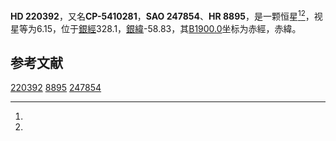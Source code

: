 {{Starbox begin
| name = HD 220392
}}
{{Starbox observe
| epoch = [[J2000.0|J2000.0]]
| constell = {{星座名待查}}<ref name=SIMBAD>{{cite web
 | url=http://simbad.u-strasbg.fr/simbad/sim-id?Ident=HR+8895
 | title =Pulsating variable Star
 | publisher=Centre de Données astronomiques de Strasbourg
 | work=SIMBAD
 | accessdate=2012-07-13}}</ref><ref name=DATA>{{cite web
 | url=http://vizier.u-strasbg.fr/viz-bin/VizieR-5?-out.add=.&-source=5050&-corr=PK=HR&-out.max=9999&HR=8895
 | title=VizieR Detailed Page
 | accessdate=2012-07-13
 | archive-date=2016-03-04
 | archive-url=https://web.archive.org/web/20160304231705/http://vizier.u-strasbg.fr/viz-bin/VizieR-5?-out.add=.&-source=5050&-corr=PK=HR&-out.max=9999&HR=8895
 | dead-url=no
 }}</ref>
| 星官 = 
| ra = {{RA|23|23|54.3}}<ref name=SIMBAD /><ref name=DATA />
| dec = {{DEC|-53|48|30}}<ref name=SIMBAD /><ref name=DATA />
| appmag_v = 6.15<ref name=SIMBAD /><ref name=DATA />
}}
{{Starbox character
| class = A4III<ref name=SIMBAD /><ref name=DATA />
| b-v = 0.26<ref name=SIMBAD /><ref name=DATA />
| u-b = 0.13<ref name=SIMBAD /><ref name=DATA />
| r-i = <ref name=SIMBAD /><ref name=DATA />
| variable = 
}}
{{Starbox astrometry
| radial_v = 0.13
| prop_mo_ra = 7
| parallax = 
| p_error = 
}}
{{Starbox catalog
| names =CP-5410281，[[SAO星表|SAO]] 247854，[[HD星表|HD]] 220392，[[HR星表|HR]] 8895}}
{{Starbox reference |Simbad=HR+8895}}
{{Starbox end}}

'''HD 220392'''，又名'''CP-5410281'''，'''SAO 247854'''、'''HR 8895'''，是一颗恒星<ref name=SIMBAD /><ref name=DATA />，视星等为6.15，位于[[銀道座標系|銀經]]328.1，[[銀道座標系|銀緯]]-58.83，其[[B1900.0|B1900.0]]坐标为赤經{{RA|23|18|15}}，赤緯{{DEC|-54|-58.83|24}}。

== 参考文献 ==
{{reflist}}

{{star-stub}}

[[Category:HD和HDE天體|220392]]
[[Category:HR天體|8895]]
[[Category:SAO天體|247854]]
